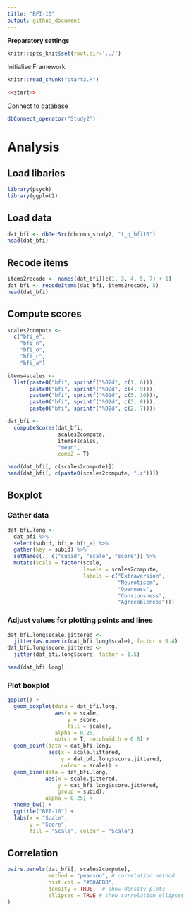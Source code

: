 ```yaml
---
title: "BFI-10"
output: github_document
---
```


**Preparatory settings**
```r
knitr::opts_knit$set(root.dir='../')
```

Initialise Framework
```r
knitr::read_chunk("start3.R")
```

```r
<<start>>
```

Connect to database
```r
dbConnect_operator("Study2")
```

# Analysis

## Load libaries
```r
library(psych)
library(ggplot2)
```

## Load data
```r
dat_bfi <- dbGetSrc(dbconn_study2, "t_q_bfi10")
head(dat_bfi)
```

## Recode items
```r
items2recode <- names(dat_bfi)[c(1, 3, 4, 5, 7) + 1]
dat_bfi <- recodeItems(dat_bfi, items2recode, 5)
head(dat_bfi)
```

## Compute scores
```r
scales2compute <- 
  c("bfi_e", 
    "bfi_n", 
    "bfi_o", 
    "bfi_c", 
    "bfi_a")

items4scales <- 
  list(paste0("bfi", sprintf("%02d", c(1, 6))),
       paste0("bfi", sprintf("%02d", c(4, 9))),
       paste0("bfi", sprintf("%02d", c(5, 10))),
       paste0("bfi", sprintf("%02d", c(3, 8))),
       paste0("bfi", sprintf("%02d", c(2, 7))))

dat_bfi <- 
  computeScores(dat_bfi, 
                scales2compute, 
                items4scales, 
                "mean",
                compZ = T)

head(dat_bfi[, c(scales2compute)])
head(dat_bfi[, c(paste0(scales2compute, ".z"))])
```

## Boxplot

### Gather data
```r
dat_bfi.long <- 
  dat_bfi %>% 
  select(subid, bfi_e:bfi_a) %>% 
  gather(key = subid) %>% 
  setNames(., c("subid", "scale", "score")) %>% 
  mutate(scale = factor(scale, 
                        levels = scales2compute,
                        labels = c("Extraversion",
                                   "Neurotiscm",
                                   "Openness",
                                   "Consiousness",
                                   "Agreeableness")))
```

### Adjust values for plotting points and lines
```r
dat_bfi.long$scale.jittered <- 
  jitter(as.numeric(dat_bfi.long$scale), factor = 0.4)
dat_bfi.long$score.jittered <- 
  jitter(dat_bfi.long$score, factor = 1.5)

head(dat_bfi.long)
```

### Plot boxplot
```r
ggplot() + 
  geom_boxplot(data = dat_bfi.long,
               aes(x = scale,
                   y = score,
                   fill = scale),
               alpha = 0.25,
               notch = T, notchwidth = 0.8) +
  geom_point(data = dat_bfi.long,
             aes(x = scale.jittered,
                 y = dat_bfi.long$score.jittered,
                 colour = scale)) + 
  geom_line(data = dat_bfi.long,
            aes(x = scale.jittered,
                y = dat_bfi.long$score.jittered,
                group = subid),
            alpha = 0.25) + 
  theme_bw() + 
  ggtitle("BFI-10") + 
  labs(x = "Scale",
       y = "Score",
       fill = "Scale", colour = "Scale")

```

## Correlation
```r
pairs.panels(dat_bfi[, scales2compute], 
             method = "pearson", # correlation method
             hist.col = "#00AFBB",
             density = TRUE,  # show density plots
             ellipses = TRUE # show correlation ellipses
)
```

